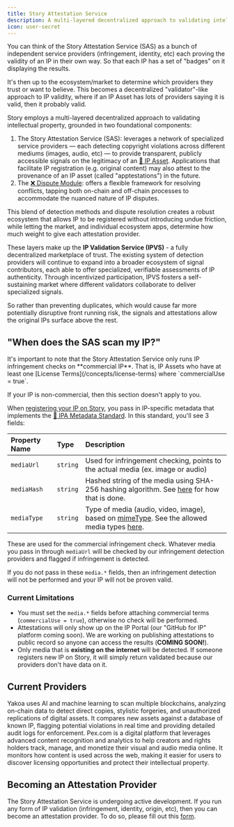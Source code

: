 ```yaml
---
title: Story Attestation Service
description: A multi-layered decentralized approach to validating intellectual property.
icon: user-secret
---
```


<Accordion title="Skip the Read - 1 Minute Summary" icon="circle-info">
  You can think of the Story Attestation Service (SAS) as a bunch of independent service providers (infringement, identity, etc) each proving the validity of an IP in their own way. So that each IP has a set of "badges" on it displaying the results.

It's then up to the ecosystem/market to determine which providers they trust or want to believe. This becomes a decentralized "validator"-like approach to IP validity, where if an IP Asset has lots of providers saying it is valid, then it probably valid.

</Accordion>

Story employs a multi-layered decentralized approach to validating intellectual property, grounded in two foundational components:

1. The Story Attestation Service (SAS): leverages a network of specialized service providers — each detecting copyright violations across different mediums (images, audio, etc) — to provide transparent, publicly accessible signals on the legitimacy of an [🧩 IP Asset](/concepts/ip-asset). Applications that facilitate IP registration (e.g. original content) may also attest to the provenance of an IP asset (called "apptestations") in the future.
2. The [❌ Dispute Module](/concepts/dispute-module): offers a flexible framework for resolving conflicts, tapping both on-chain and off-chain processes to accommodate the nuanced nature of IP disputes.

This blend of detection methods and dispute resolution creates a robust ecosystem that allows IP to be registered without introducing undue friction, while letting the market, and individual ecosystem apps, determine how much weight to give each attestation provider.

These layers make up the **IP Validation Service (IPVS)** - a fully decentralized marketplace of trust. The existing system of detection providers will continue to expand into a broader ecosystem of signal contributors, each able to offer specialized, verifiable assessments of IP authenticity. Through incentivized participation, IPVS fosters a self-sustaining market where different validators collaborate to deliver specialized signals.

So rather than preventing duplicates, which would cause far more potentially disruptive front running risk, the signals and attestations allow the original IPs surface above the rest.

## "When does the SAS scan my IP?"

<Note>
  It's important to note that the Story Attestation Service only runs IP infringement checks on **commercial IP**. That is, IP Assets who have at least one [License Terms](/concepts/license-terms) where `commercialUse = true`.

If your IP is non-commercial, then this section doesn't apply to you.

</Note>

When [registering your IP on Story](/concepts/how-to-register-ip-on-story), you pass in IP-specific metadata that implements the [📝 IPA Metadata Standard](/concepts/ipa-metadata-standard). In this standard, you'll see 3 fields:

| Property Name | Type     | Description                                                                                                                                                                                                                                    |
| :------------ | :------- | :--------------------------------------------------------------------------------------------------------------------------------------------------------------------------------------------------------------------------------------------- |
| `mediaUrl`    | `string` | Used for infringement checking, points to the actual media (ex. image or audio)                                                                                                                                                                |
| `mediaHash`   | `string` | Hashed string of the media using SHA-256 hashing algorithm. See [here](https://docs.story.foundation/docs/ipa-metadata-standard#hashing-content) for how that is done.                                                                         |
| `mediaType`   | `string` | Type of media (audio, video, image), based on [mimeType](https://developer.mozilla.org/en-US/docs/Web/HTTP/MIME_types/Common_types). See the allowed media types [here](https://docs.story.foundation/docs/ipa-metadata-standard#media-types). |

These are used for the commercial infringement check. Whatever media you pass in through `mediaUrl` will be checked by our infringement detection providers and flagged if infringement is detected.

If you do not pass in these `media.*` fields, then an infringement detection will not be performed and your IP will not be proven valid.

### Current Limitations

- You must set the `media.*` fields before attaching commercial terms (`commercialUse = true`), otherwise no check will be performed.
- Attestations will only show up on the IP Portal (our "GitHub for IP" platform coming soon). We are working on publishing attestations to public record so anyone can access the results (**COMING SOON!**).
- Only media that is **existing on the internet** will be detected. If someone registers new IP on Story, it will simply return validated because our providers don't have data on it.

## Current Providers

<CardGroup cols={2}>
  <Card title="Yakoa" href="https://www.yakoa.io/" icon="house" color="#190087">
    Yakoa uses AI and machine learning to scan multiple blockchains, analyzing on-chain data to detect direct copies, stylistic forgeries, and unauthorized replications of digital assets. It compares new assets against a database of known IP, flagging potential violations in real time and providing detailed audit logs for enforcement.
  </Card>

  <Card title="Pex" href="https://www.pex.com/" icon="house" color="#019cf4">
    Pex.com is a digital platform that leverages advanced content recognition and analytics to help creators and rights holders track, manage, and monetize their visual and audio media online. It monitors how content is used across the web, making it easier for users to discover licensing opportunities and protect their intellectual property.
  </Card>
</CardGroup>

## Becoming an Attestation Provider

The Story Attestation Service is undergoing active development. If you run any form of IP validation (infringement, identity, origin, etc), then you can become an attestation provider. To do so, please fill out this [form](https://docs.google.com/forms/d/10n3AnWoiLsxpaY17kJlxRazysDe8aOWJgirRnfkFRAk/edit).

